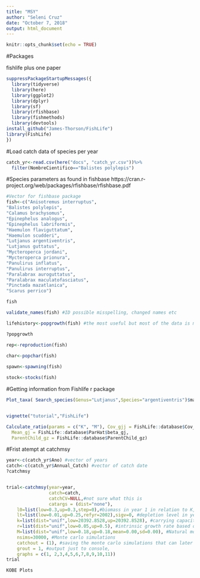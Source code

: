 ```yaml
---
title: "MSY"
author: "Seleni Cruz"
date: "October 7, 2018"
output: html_document
---
```


```r
knitr::opts_chunk$set(echo = TRUE)
```

#Packages 

fishlife 
plus one paper 
```r
suppressPackageStartupMessages({
  library(tidyverse)
  library(here)
  library(ggplot2)
  library(dplyr)
  library(sf)
  library(rfishbase)
  library(fishmethods)
  library(devtools)
install_github("James-Thorson/FishLife")
library(FishLife)
})


```


#Load catch data of species per year 
```r
catch_yr<-read.csv(here("docs", "catch_yr.csv"))%>% 
  filter(NombreCientifico=="Balistes polylepis")
```


#Species parameters as found in fishbase
https://cran.r-project.org/web/packages/rfishbase/rfishbase.pdf

```r
#Vector for fishbase package 
fish<-c("Anisotremus interruptus",
"Balistes polylepis",
"Calamus brachysomus",
"Epinephelus analogus",
"Epinephelus labriformis",
"Haemulon flaviguttatum",
"Haemulon scudderi",
"Lutjanus argentiventris",
"Lutjanus guttatus",
"Mycteroperca jordani",
"Mycteroperca prionura",
"Panulirus inflatus",
"Panulirus interruptus",
"Paralabrax auroguttatus",
"Paralabrax maculatofasciatus",
"Pinctada mazatlanica",
"Scarus perrico")

fish

validate_names(fish) #ID possible misspelling, changed names etc 

lifehistory<-popgrowth(fish) #the most useful but most of the data is missing 

?popgrowth

rep<-reproduction(fish)

char<-popchar(fish)
  
spawn<-spawning(fish)

stock<-stocks(fish)
```




#Getting information from Fishlife r package 
```r
Plot_taxa( Search_species(Genus="Lutjanus",Species="argentiventris")$match_taxonomy )


vignette("tutorial","FishLife")

Calculate_ratio(params = c("K", "M"), Cov_gjj = FishLife::database$Cov_gjj,
  Mean_gj = FishLife::database$ParHat$beta_gj,
  ParentChild_gz = FishLife::database$ParentChild_gz)

```


#Frist atempt at catchmsy 
```r
year<-c(catch_yr$Ano) #vector of years 
catch<-c(catch_yr$Annual_Catch) #vector of catch date 
?catchmsy


trial<-catchmsy(year=year,
                catch=catch,
                catchCV=NULL,#not sure what this is 
                catargs = (dist="none"), 
    l0=list(low=0.3,up=0.3,step=0),#biomass in year 1 in relation to K, step=0 means it will select randomly from the range given assuming normal dist
    lt=list(low=0.01,up=0.25,refyr=2002),sigv=0, #depletion level in year 1; like fishing mortiality?
    k=list(dist="unif",low=20392.8528,up=20392.8528), #carrying capacity; can include mean= and sd=
    r=list(dist="unif",low=0.05,up=0.5), #intrinsic growth rate based on resiliene; Low  0.05–0.5 
    M=list(dist="unif",low=0.18,up=0.18,mean=0.00,sd=0.00), #Natural mortality 
    nsims=30000, #Monte carlo simulations 
    catchout = (1), #saving the monte carlo simulations that can later be graphed
    grout = 1, #output just to console, 
    graphs = c(1, 2,3,4,5,6,7,8,9,10,11))
trial

KOBE Plots 

```

